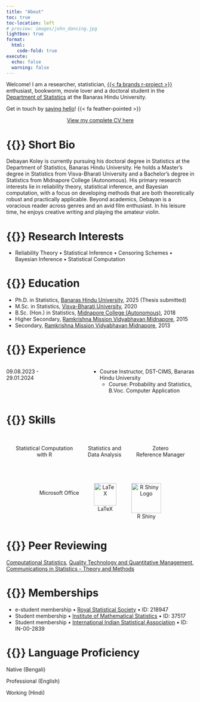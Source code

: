 ```yaml
---
title: "About"
toc: true
toc-location: left
# preview: images/john_dancing.jpg
lightbox: true
format: 
  html: 
    code-fold: true
execute: 
  echo: false
  warning: false
---
```


Welcome! I am a researcher, statistician, [{{< fa brands r-project >}}](https://www.r-project.org/about.html) enthusiast, bookworm, movie lover and a doctoral student in the [Department of Statistics](https://bhu.ac.in/Site/UnitHomeTemplate/1_159_487_Department-of-Statistics-Home) at the Banaras Hindu University.

Get in touch by [saying hello](/contact.qmd)! {{< fa feather-pointed >}}

<center><a href="Debayan_Koley_CV.pdf" target="_blank" rel="noopener">View my complete CV here</a></center>

# {{<fa street-view>}} Short Bio

Debayan Koley is currently pursuing his doctoral degree in Statistics at the Department of Statistics, Banaras Hindu University. He holds a Master's degree in Statistics from Visva-Bharati University and a Bachelor's degree in Statistics from Midnapore College (Autonomous). His primary research interests lie in reliability theory, statistical inference, and Bayesian computation, with a focus on developing methods that are both theoretically robust and practically applicable. Beyond academics, Debayan is a voracious reader across genres and an avid film enthusiast. In his leisure time, he enjoys creative writing and playing the amateur violin.

# {{<fa magnifying-glass-plus>}} Research Interests

-   Reliability Theory $\bullet$ Statistical Inference $\bullet$ Censoring Schemes $\bullet$ Bayesian Inference $\bullet$ Statistical Computation

# {{<fa user-graduate>}} Education

-   Ph.D. in Statistics, [Banaras Hindu University](https://www.bhu.ac.in/Site/Home/1_2_16_Main-Site), 2025 (Thesis submitted)
-   M.Sc. in Statistics, [Visva-Bharati University](https://www.visvabharati.ac.in/Visva_Bharati.html), 2020
-   B.Sc. (Hon.) in Statistics, [Midnapore College (Autonomous)](https://midnaporecollege.ac.in/), 2018
-   Higher Secondary, [Ramkrishna Mission Vidyabhavan Midnapore](https://www.rkmvmidnapore.org/), 2015
-   Secondary, [Ramkrishna Mission Vidyabhavan Midnapore](https://www.rkmvmidnapore.org/), 2013

# {{<fa user-tie>}} Experience

:::::: columns
::: {.column width="30%"}
09.08.2023 - 29.01.2024
:::

::: {.column width="10%"}
<!-- empty column to create gap -->
:::

::: {.column width="60%"}
-   Course Instructor, DST-CIMS, Banaras Hindu University
    -   Course: Probability and Statistics, B.Voc. Computer Application
:::
::::::

# {{<fa gear>}} Skills

::::::::: {style="display: flex; flex-wrap: wrap; justify-content: center; gap: 40px; text-align: center;"}
<div>

<i class="fa-brands fa-r-project fa-beat fa-3x" style="color: blue;"></i><br> Statistical Computation <br> with R

</div>

<div>

<i class="fa-solid fa-chart-line fa-flip fa-3x" style="color: green;"></i><br> Statistics and <br> Data Analysis

</div>

<div>

<i class="fa-solid fa-z fa-bounce fa-3x" style="color: red;"></i><br> Zotero <br> Reference Manager

</div>

<div>

<i class="fa-brands fa-microsoft fa-fade fa-3x" style="color: blue;"></i><br> Microsoft Office

</div>

<div>

<img src="https://upload.wikimedia.org/wikipedia/commons/9/92/LaTeX_logo.svg" alt="LaTeX" class="latex-logo" width="60"/><br> LaTeX

</div>

<div>

<img src="https://raw.githubusercontent.com/rstudio/hex-stickers/master/PNG/shiny.png" alt="R Shiny Logo" class="shiny-logo" width="80"/><br> R Shiny

</div>
:::::::::

# {{<fa users>}} Peer Reviewing

[Computational Statistics](https://link.springer.com/journal/180), [Quality Technology and Quantitative Management](https://www.tandfonline.com/journals/ttqm20), [Communications in Statistics - Theory and Methods ](https://www.tandfonline.com/journals/lsta20)

# {{<fa address-card>}} Memberships

-   e-student membership $\bullet$ [Royal Statistical Society](https://rss.org.uk/) $\bullet$ ID: 218947
-   Student membership $\bullet$ [Institute of Mathematical Statistics](https://imstat.org/) $\bullet$ ID: 37517
-   Student membership $\bullet$ [International Indian Statistical Association](https://www.intindstat.org/) $\bullet$ ID: IN-00-2839

# {{<fa language>}} Language Proficiency

:::: language-bar
::: {.language-level style="width: 90%;"}
Native (Bengali)
:::
::::

:::: language-bar
::: {.language-level style="width: 75%;"}
Professional (English)
:::
::::

:::: language-bar
::: {.language-level style="width: 50%;"}
Working (Hindi)
:::
::::

